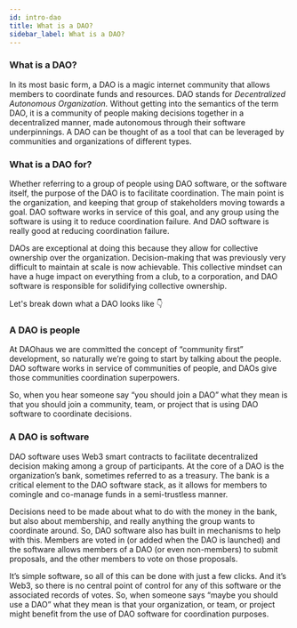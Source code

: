 ```yaml
---
id: intro-dao
title: What is a DAO?
sidebar_label: What is a DAO?
---
```


### What is a DAO?

In its most basic form, a DAO is a magic internet community that allows members to coordinate funds and resources. DAO stands for *Decentralized Autonomous Organization.*  Without getting into the semantics of the term DAO, it is a community of people making decisions together in a decentralized manner, made autonomous through their software underpinnings.  A DAO can be thought of as a tool that can be leveraged by communities and organizations of different types.

### What is a DAO for?

Whether referring to a group of people using DAO software, or the software itself, the purpose of the DAO is to facilitate coordination. The main point is the organization, and keeping that group of stakeholders moving towards a goal. DAO software works in service of this goal, and any group using the software is using it to reduce coordination failure. And DAO software is really good at reducing coordination failure.

DAOs are exceptional at doing this because they allow for collective ownership over the organization. Decision-making that was previously very difficult to maintain at scale is now achievable. This collective mindset can have a huge impact on everything from a club, to a corporation, and DAO software is responsible for solidifying collective ownership.

Let's break down what a DAO looks like 👇

### A DAO is people

At DAOhaus we are committed the concept of “community first” development, so naturally we’re going to start by talking about the people. DAO software works in service of communities of people, and DAOs give those communities coordination superpowers.

So, when you hear someone say “you should join a DAO” what they mean is that you should join a community, team, or project that is using DAO software to coordinate decisions.

### A DAO is software

DAO software uses Web3 smart contracts to facilitate decentralized decision making among a group of participants. At the core of a DAO is the organization’s bank, sometimes referred to as a treasury. The bank is a critical element to the DAO software stack, as it allows for members to comingle and co-manage funds in a semi-trustless manner.  

Decisions need to be made about what to do with the money in the bank, but also about membership, and really anything the group wants to coordinate around. So, DAO software also has built in mechanisms to help with this. Members are voted in (or added when the DAO is launched) and the software allows members of a DAO (or even non-members) to submit proposals, and the other members to vote on those proposals. 

It’s simple software, so all of this can be done with just a few clicks. And it’s Web3, so there is no central point of control for any of this software or the associated records of votes.  So, when someone says “maybe you should use a DAO” what they mean is that your organization, or team, or project might benefit from the use of DAO software for coordination purposes.
